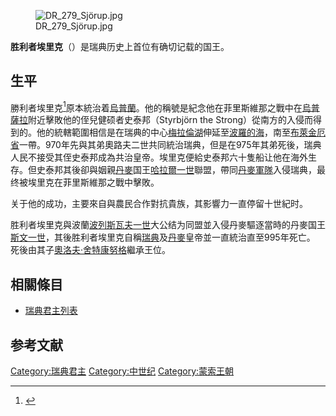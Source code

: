 {{NoteTA
|1=zh:埃里克; zh-tw:埃里克;
}}
{{Infobox royalty
| name         = 埃里克·萨格尔松
| title        = 瑞典国王
| titletext    = 
| more         = 
| image        = [[File:MELLIN(1850)_p1.264_ERIK_SEGERSALL.jpg|200px]]

| image_size   = 250px
| alt          = 
| caption      = 
| succession   = [[瑞典君主列表|瑞典国王]]
| reign        = 公元975年-公元995年
| successor    = [[奥洛夫·舍特康努格|奥洛夫·舍特康努格]]
| spouse= {{link-en|西古麗德|Sigríð Storråda}}
| spouse-type  = 配偶
| consort      =
| issue        = [[奥洛夫·舍特康努格|奥洛夫·舍特康努格]]
| issue-link   = 
| issue-pipe   = 
| full name    = 
| era name     = 
| era dates    = 
| posthumous name = 
| temple name  = 
| house        =[[蒙索王朝|烏普薩拉王朝]]
| father       =[[Björn_(III)_Eriksson|Björn (III) Eriksson]]
| mother       = 
| birth_date   =公元945年
| birth_place  =[[乌普兰|乌普兰]]
| death_date   =公元995年
| death_place  = 
| burial_date  = 
| burial_place =[[古乌普萨拉|古乌普萨拉]]
| occupation   = 
| signature    = 
| religion     = 
}}
[[File:DR_279_Sjörup.jpg|thumb]]

'''胜利者埃里克'''（{{lang-en|Erik Segersäll}}）是瑞典历史上首位有确切记载的国王。

== 生平 ==
勝利者埃里克<ref name="Cambridge History">{{citation
   | first=Thomas 
   |last=Lindkvist 
   |year=2003 
   |contribution=Kings and provinces in Sweden 
   |title=The Cambridge History of Scandinavia 
   |pages=page 223.
   |isbn=0-521-47299-7}}
</ref>原本統治着[[烏普蘭|烏普蘭]]。他的稱號是紀念他在菲里斯維那之戰中在[[烏普薩拉|烏普薩拉]]附近擊敗他的侄兒健硕者史泰邦（Styrbjörn the Strong）從南方的入侵而得到的。他的統轄範圍相信是在瑞典的中心[[梅拉倫湖|梅拉倫湖]]伸延至[[波羅的海|波羅的海]]，南至[[布萊金厄省|布萊金厄省]]一帶。970年先與其弟奧路夫二世共同統治瑞典，但是在975年其弟死後，瑞典人民不接受其侄史泰邦成為共治皇帝。埃里克便給史泰邦六十隻船让他在海外生存。但史泰邦其後卻與姻親[[丹麥|丹麥]]国王[[金髮哈拉爾|哈拉爾一世]]聯盟，帶同[[丹麥軍隊|丹麥軍隊]]入侵瑞典，最终被埃里克在菲里斯維那之戰中擊敗。


关于他的成功，主要來自與農民合作對抗貴族，其影響力一直停留十世紀时。

胜利者埃里克與波蘭[[波列斯瓦夫一世|波列斯瓦夫一世]]大公结为同盟並入侵丹麥驅逐當時的丹麥国王[[斯温|斯文一世]]，其後胜利者埃里克自稱[[瑞典|瑞典]]及[[丹麥|丹麥]]皇帝並一直統治直至995年死亡。 死後由其子[[奧洛夫·舍特康努格|奧洛夫·舍特康努格]]繼承王位。

== 相關條目 ==
* [[瑞典君主列表|瑞典君主列表]]

== 参考文献 ==
{{Reflist}}

{{s-start}}
{{s-hou|[[蒙索王朝|烏普薩拉王朝]]||945年||995年|name=勝利者埃里克}}
{{s-reg}}
{{s-bef|before=有史記載的第一位國王}}
{{s-ttl|title=[[瑞典君主列表|瑞典國王]]|years=970年–995年}}
{{s-aft|after=[[奧洛夫·舍特康努格|奧洛夫·舍特康努格]]}}
{{s-end}}
{{瑞典君主}}

{{Authority control}}
[[Category:瑞典君主|Category:瑞典君主]]
[[Category:中世纪|Category:中世纪]]
[[Category:蒙索王朝|Category:蒙索王朝]]